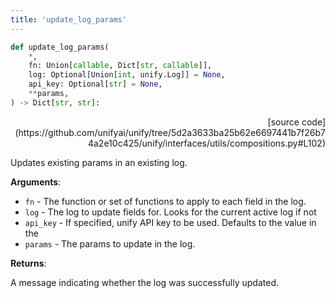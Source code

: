 ```yaml
---
title: 'update_log_params'
---
```


```python
def update_log_params(
    *,
    fn: Union[callable, Dict[str, callable]],
    log: Optional[Union[int, unify.Log]] = None,
    api_key: Optional[str] = None,
    **params,
) -> Dict[str, str]:
```

<p align="right">[source code](https://github.com/unifyai/unify/tree/5d2a3633ba25b62e6697441b7f26b74a2e10c425/unify/interfaces/utils/compositions.py#L102)</p>

Updates existing params in an existing log.

**Arguments**:

- `fn` - The function or set of functions to apply to each field in the log.
- `log` - The log to update fields for. Looks for the current active log if not
- `api_key` - If specified, unify API key to be used. Defaults to the value in the
- `params` - The params to update in the log.



**Returns**:

A message indicating whether the log was successfully updated.